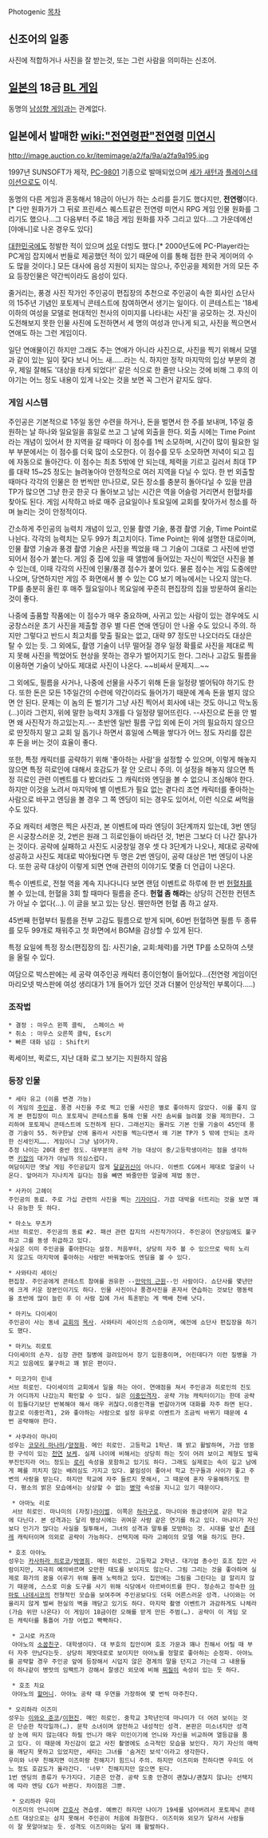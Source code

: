 Photogenic
[[목차]]
== 신조어의 일종 ==
사진에 적합하거나 사진을 잘 받는것, 또는 그런 사람을 의미하는 신조어.

== [[일본]]의 18금 [[BL 게임]] ==
동명의 [[남성향 게임]]과는 관계없다.

== 일본에서 발매한 [[wiki:"전연령판"전연령]] [[미연시]] ==

http://image.auction.co.kr/itemimage/a2/fa/9a/a2fa9a195.jpg

1997년 SUNSOFT가 제작, [[PC-9801]] 기종으로 발매되었으며 [[세가 새턴]]과 [[플레이스테이션]]으로도 이식.

동명의 다른 게임과 혼동해서 18금이 아닌가 하는 소리를 듣기도 했다지만, '''전연령'''이다.[* 다만 원화가가 그 뒤로 프린세스 퀘스트같은 전연령 미연시 RPG 게임 인물 원화를 그리기도 했으나...그 다음부터 주로 18금 게임 원화를 자주 그리고 있다...그 가운데에선 [야애니]로 나온 경우도 있다] 

[[대한민국]]에도 정발한 적이 있으며 [[성우]] 더빙도 했다.[* 2000년도에 PC-Player라는 PC게임 잡지에서 번들로 제공했던 적이 있기 때문에 이를 통해 접한 한국 게이머의 수도 많을 것이다.] 모든 대사에 음성 지원이 되지는 않으나, 주인공을 제외한 거의 모든 주요 등장인물은 약간씩이라도 음성이 있다.

줄거리는, 풍경 사진 작가인 주인공이 편집장의 추천으로 주인공이 속한 회사인 쇼단사의 15주년 기념인 포토제닉 콘테스트에 참여하면서 생기는 일이다. 이 콘테스트는 '18세 이하의 여성을 모델로 현대적인 천사의 이미지를 나타내는 사진'을 공모하는 것. 자신이 도전해보지 못한 인물 사진에 도전하면서 세 명의 여성과 만나게 되고, 사진을 찍으면서 연애도 하는 그런 게임이다.

일단 연애물이긴 하지만 그래도 주는 연애가 아니라 사진으로, 사진을 찍기 위해서 모델과 같이 있는 일이 잦다 보니 어느 새……라는 식. 하지만 정작 마지막의 입상 부분의 경우, 제일 잘해도 '대상을 타게 되었다!' 같은 식으로 한 줄만 나오는 것에 비해 그 후의 이야기는 어느 정도 내용이 있게 나오는 것을 보면 꼭 그런거 같지도 않다.

=== 게임 시스템 ===
주인공은 기본적으로 1주일 동안 수련을 하거나, 돈을 벌면서 한 주를 보내며, 1주일 중 원하는 날 하나와 일요일을 휴일로 쓰고 그 날에 외출을 한다. 외출 시에는 Time Point라는 개념이 있어서 한 지역을 갈 때마다 이 점수를 1씩 소모하며, 시간이 많이 필요한 일부 부분에서는 이 점수를 더욱 많이 소모한다. 이 점수를 모두 소모하면 저녁이 되고 집에 자동으로 돌아간다. 이 점수는 최초 5밖에 안 되는데, 체력을 기르고 길러서 최대 TP를 대략 15~25 정도는 늘려놓아야 안정적으로 여러 지역을 다닐 수 있다. 한 번 외출할 때마다 각각의 인물은 한 번씩만 만나므로, 모든 장소를 충분히 돌아다닐 수 있을 만큼 TP가 많으면 그냥 한곳 한곳 다 돌아보고 남는 시간은 역을 어슬렁 거리면서 헌혈차를 찾아도 된다. 게임 시작하고 바로 매주 금요일이나 토요일에 교회를 찾아가서 청소를 하며 늘리는 것이 안정적이다.

간소하게 주인공의 능력치 개념이 있고, 인물 촬영 기술, 풍경 촬영 기술, Time Point로 나뉜다. 각각의 능력치는 모두 99가 최고치이다. Time Point는 위에 설명한 대로이며, 인물 촬영 기술과 풍경 촬영 기술은 사진을 찍었을 때 그 기술이 그대로 그 사진에 반영되어서 점수가 붙는다. 게임 중 집에 있을 때 앨범에 들어있는 자신이 찍었던 사진을 볼 수 있는데, 이때 각각의 사진에 인물/풍경 점수가 붙어 있다. 물론 점수는 게임 도중에만 나오며, 당연하지만 게임 주 화면에서 볼 수 있는 CG 보기 메뉴에서는 나오지 않는다. TP를 충분히 올린 후 매주 월요일이나 목요일에 꾸준히 편집장의 집을 방문하여 올리는 것이 좋다.

나중에 출품할 작품에는 이 점수가 매우 중요하며, 사귀고 있는 사람이 있는 경우에도 시궁창스러운 초기 사진을 제출할 경우 별 다른 연애 엔딩이 안 나올 수도 있으니 주의. 하지만 그렇다고 반드시 최고치를 맞출 필요는 없고, 대략 97 정도만 나오더라도 대상은 탈 수 있는 듯. 그 외에도, 촬영 기술이 너무 떨어질 경우 일정 확률로 사진을 제대로 찍지 못해 사진을 찍었어도 현상을 못하는 경우가 벌어지기도 한다. 그러나 고감도 필름을 이용하면 기술이 낮아도 제대로 사진이 나온다. ~~비싸서 문제지...~~

그 외에도, 필름을 사거나, 나중에 선물을 사주기 위해 돈을 일정량 벌어둬야 하기도 한다. 또한 돈은 모든 1주일간의 수련에 약간이라도 들어가기 때문에 계속 돈을 벌지 않으면 안 된다. 문제는 이 놈의 돈 벌기가 그냥 사진 찍어서 회사에 내는 것도 아니고 막노동(…)이라 그런지, 위에 말한 능력치 3개를 다 일정량 떨어뜨린다. --사진으로 돈을 안 벌면 왜 사진작가 하고있는지..-- 초반엔 일반 필름 구입 외에 돈이 거의 필요하지 않으므로 딴짓하지 말고 교회 일 돕기나 하면서 휴일에 스펙을 쌓다가 어느 정도 자리를 잡은 후 돈을 버는 것이 효율이 좋다.

또한, 특정 캐릭터를 공략하기 위해 '좋아하는 사람'을 설정할 수 있으며, 이렇게 해놓지 않으면 특정 히로인에 대해서 호감도가 잘 안 오르니 주의. 이 설정을 해놓지 않으면 특정 히로인 관련 이벤트를 다 봤더라도 그 캐릭터와 엔딩을 볼 수 없으니 조심해야 한다. 하지만 이것을 노려서 마지막에 별 이벤트가 필요 없는 곁다리 조연 캐릭터를 좋아하는 사람으로 바꾸고 엔딩을 볼 경우 그 쪽 엔딩이 되는 경우도 있어서, 이런 식으로 써먹을 수도 있다.

주요 캐릭터 세명은 찍은 사진과, 본 이벤트에 따라 엔딩이 3단계까지 있는데, 3번 엔딩은 시궁창스러운 것, 2번은 원래 그 히로인들이 바라던 것, 1번은 그보다 더 나간 잘나가는 것이다. 공략에 실패하고 사진도 시궁창일 경우 셋 다 3단계가 나오나, 제대로 공략에 성공하고 사진도 제대로 박아뒀다면 두 명은 2번 엔딩이, 공략 대상은 1번 엔딩이 나온다. 또한 공략 대상이 이렇게 되면 연애 관련의 이야기도 몇줄 더 언급이 나온다.

특수 이벤트로, 전철 역을 계속 지나다니다 보면 랜덤 이벤트로 하루에 한 번 [[헌혈]]차를 볼 수 있는데, 헌혈을 3회 할 때마다 필름을 준다. '''헌혈 좀 해라'''는 상당히 건전한 컨텐츠가 아닐 수 없다(…). 이 글을 보고 있는 당신. 웬만하면 헌혈 좀 하고 살자.

45번째 헌혈부터 필름을 전부 고감도 필름으로 받게 되며, 60번 헌혈하면 필름 두 종류를 모두 99개로 채워주고 첫 화면에서 BGM을 감상할 수 있게 된다.

특정 요일에 특정 장소(편집장의 집: 사진기술, 교회:체력)를 가면 TP를 소모하여 스텟을 올릴 수 있다.


여담으로 박스판에는  세 공략 여주인공 캐릭터 종이인형이 들어있다...(전연령 게임이던 마리오넷 박스판에 여성 생리대가 1개 들어가 있던 것과 더불어 인상적인 부록이다.....)

=== 조작법 ===
 * 결정 : 마우스 왼쪽 클릭,  스페이스 바
 * 취소 : 마우스 오른쪽 클릭, Esc키
 * 빠른 대화 넘김 : Shift키
퀵세이브, 퀵로드, 지난 대화 로그 보기는 지원하지 않음 


=== 등장 인물 ===
 * 세타 유고 (이름 변경 가능)
 이 게임의 [[주인공]]. 풍경 사진을 주로 찍고 인물 사진은 별로 좋아하지 않았다. 이를 좋지 않게 본 편집장이 미스 포토제닉 콘테스트를 통해 인물 사진 솜씨를 늘려볼 것을 제의한다. 그리하여 포토제닉 콘테스트에 도전하게 된다. 그래선지는 몰라도 기본 인물 기술이 45인데 풍경 기술이 55. 허구한날 산에 올라서 사진을 찍는다면서 왜 기본 TP가 5 밖에 안되는 초라한 신세인지……. 게임이니 그냥 넘어가자.
 추정 나이는 20대 중반 정도. 대부분의 공략 가능 대상이 중/고등학생이라는 점을 생각하면 [[키잡]]의 대가가 아닐까 의심스럽다.
 여담이지만 옛날 게임 주인공답지 않게 [[달걀귀신]]이 아니다. 이벤트 CG에서 제대로 얼굴이 나온다. 앞머리가 지나치게 길다는 점을 빼면 봐줄만한 얼굴에 제법 동안.


 * 사카이 고헤이
 주인공의 동료. 주로 가십 관련의 사진을 찍는 [[기자]]이다. 가끔 대박을 터트리는 것을 보면 꽤나 유능한 듯 하다.


 * 마소노 무츠카
 서브 히로인. 주인공의 동료 #2. 패션 관련 잡지의 사진작가이다. 주인공이 연상임에도 불구하고 그를 동생 취급하고 있다.
 사실은 이미 주인공을 좋아한다는 설정. 처음부터, 상당히 자주 볼 수 있으므로 딱히 노리지 않고도 마지막에 좋아하는 사람만 바꿔놓아도 엔딩을 볼 수 있다.


 * 사와타리 세이신
 편집장. 주인공에게 콘테스트 참여를 권유한 --[[만악의 근원]]--인 사람이다. 쇼단사를 몇년만에 크게 키운 장본인이기도 하다. 인물 사진이나 풍경사진을 혼자서 연습하는 것보단 행동력을 초반에 많이 늘린 후 이 사람 집에 가서 특훈받는 게 백배 천배 낫다.


 * 마키노 다이세이
 주인공이 사는 동네 [[교회]]의 [[목사]]. 사와타리 세이신의 스승이며, 예전에 쇼단사 편집장을 하기도 했다.


 * 마키노 히로토
 다이세이의 손자. 심장 관련 질병에 걸려있어서 장기 입원중이며, 어린데다가 이런 질병을 가지고 있음에도 불구하고 꽤 밝은 편이다.


 * 미코가미 린네
 서브 히로인. 다이세이의 교회에서 일을 하는 아이. 연애점을 쳐서 주인공과 히로인의 진도가 어디까지 나갔는지 확인할 수 있다. 실은 [[이중인격]]자. 공략 가능 캐릭터이기는 한데 공략이 힘들다기보단 반복해야 해서 매우 귀찮다.이중인격을 번갈아가며 대화를 자주 하면 된다.
 참고로 이중인격1, 2와 좋아하는 사람으로 설정 유무로 이벤트가 조금씩 바뀌기 때문에 4번 공략해야 한다.

 * 사쿠라이 마나미
 성우는 [[코모리 마나미]]/[[양정화]]. 메인 히로인. 고등학교 1학년. 꽤 밝고 활발하며, 가끔 엉뚱한 구석이 있는 [[천연]] [[보케]]. 실제 나이에 비해서는 상당히 하는 짓이 어려 보이고 체형도 발육부진인지라 어느 정도는 [[로리]] 속성을 포함하고 있기도 하다. 그래도 실제로는 속이 깊고 남에게 폐를 끼치지 않는 배려심도 가지고 있다. 붙임성이 좋아서 학교 친구들과 사이가 좋고 주변의 사랑을 받는다. 하지만 학교에 자주 들르지 못해서, 그 때문에 혼자 우울해하기도 한다. 평소의 밝은 모습에서는 상상할 수 없는 [[병약]] 속성을 지니고 있기 때문이다.

  * 아마노 리로
  서브 히로인. 마나미의 (자칭)[[라이벌]]. 이쪽은 [[하라구로]]. 마나미와 동급생이며 같은 학교에 다닌다. 본 성격과는 달리 평상시에는 귀여운 사람 같은 연기를 하고 있다. 마나미가 자신보다 인기가 많다는 사실을 질투해서, 그녀의 성격과 말투를 모방하는 것. 시대를 앞선 [[츤데레]] 캐릭터이며 의외로 공략이 가능하다. 선택지에 따라 고헤이의 모델 역을 하기도 한다.

 
 * 호조 아야노
 성우는 [[카사하라 히로코]]/[[박영희]]. 메인 히로인. 고등학교 2학년. 대기업 총수인 호조 집안 사람이지만, 지극히 예의바르며 오만한 태도를 보이지도 않는다. 그림 그리는 것을 좋아하며 실제로 화가의 꿈을 이루기 위해 몰래 노력하고 있다. 집안에는 그림을 그린다는 걸 알리지 않기 때문에, 스스로 미술 도구를 사기 위해 식당에서 아르바이트를 한다. 청순하고 정숙한 [[야마토 나데시코]]의 전형적인 모습을 보여주며 주인공보다도 더욱 어른스러운 성격. 나이와는 어울리지 않게 벌써 현실의 벽을 깨닫고 있기도 하다. 마지막 촬영 이벤트가 과감하게도 나체라(가슴 위만 나온다) 이 게임이 18금이란 오해를 받게 만든 주범(…). 공략이 이 게임 모든 캐릭터를 통틀어 가장 어렵고 빡빡하다.


  * 고시로 카즈마
  아야노의 [[소꿉친구]]. 대학생이다. 대 부호의 집안이며 호조 가문과 꽤나 친해서 어릴 때 부터 자주 만났다는듯. 상당히 제멋대로로 보이지만 아야노를 정말로 좋아하는 순정파. 아야노를 공략할 경우 주인공 앞에 등장해서 시덥지 않은 경계의 말을 던지고 가는데 그 내용들이 하나같이 병맛의 임팩트가 강해서 잘생긴 외모에 비해 [[찌질이]] 속성이 있는 듯 하다.


  * 호조 치요
  아야노의 [[할머니]]. 아야노 공략 때 우연을 가장하여 몇 번씩 마주친다.


 * 오리하라 이즈미
 성우는 [[이와오 준코]]/[[이현진]]. 메인 히로인. 중학교 3학년인데 마나미가 더 어려 보이는 것은 단순한 착각일까(…). 문학 소녀이며 얌전하고 내성적인 성격. 본판은 미소녀지만 성격상 눈에 띄지 않는데다 하필 언니가 매우 미인이기에 언니와 자신을 비교하며 열등감을 품고 있다. 이 때문에 자신감이 없고 사진 촬영에도 소극적인 모습을 보인다. 자기 자신의 매력을 깨닫지 못하고 있었지만, 세타는 그녀를 '숨겨진 보석'이라고 생각한다.
 우미와 너무 친해지면 이즈미랑 친해지기 힘드니 주의. 하지만 이즈미와 친하다면 우미도 어느 정도 호감도가 올라간다. '너무' 친해지지만 않으면 된다.
 1번 엔딩의 종류가 두가지다. 기준은 안경. 공략 도중 안경이 괜찮냐/괜찮지 않냐는 선택지에 따라 엔딩 CG가 바뀐다. 차이점은 그뿐.

  * 오리하라 우미
  이즈미의 언니이며 [[간호사]] 견습생. 예쁘긴 하지만 나이가 19세를 넘어버려서 포토제닉 콘테스트 대상으로는 삼지 못해서 주인공이 처음에 좌절한다. 이즈미와 외모가 달라서 사람들이 잘 못알아보는 듯. 성격도 이즈미와는 달리 꽤 활발하다.

